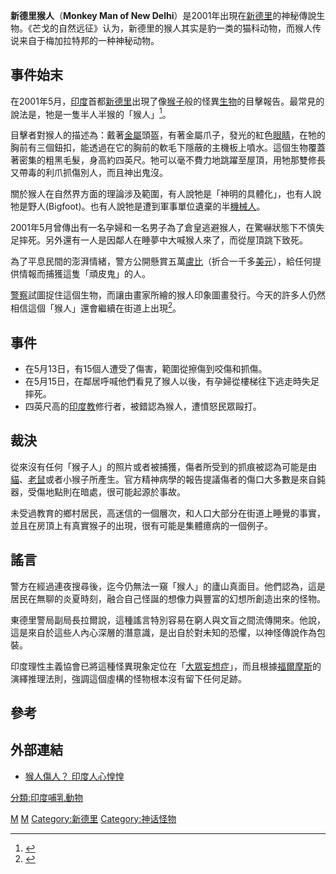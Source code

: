'''新德里猴人'''（'''Monkey Man of New Delhi'''）是2001年出現在[[新德里|新德里]]的神秘傳說生物。《芒戈的自然远征》认为，新德里的猴人其实是豹一类的猫科动物，而猴人传说来自于梅加拉特邦的一种神秘动物。

==事件始末==
在2001年5月，[[印度|印度]]首都[[新德里|新德里]]出現了像[[猴|猴子]]般的怪異[[生物|生物]]的目擊報告。最常見的說法是，牠是一隻半人半猴的「猴人」<ref>{{Cite book|title=百科系列 野人与怪兽|last=马云飞主编|first=|publisher=武汉：湖北科学技术出版社|year=2013.04|isbn=978-7-5352-4998-2|location=|pages=99-100}}</ref>。

目擊者對猴人的描述為：戴著[[金屬|金屬]]頭盔，有著金屬爪子，發光的紅色[[眼睛|眼睛]]，在牠的胸前有三個鈕扣，能透過在它的胸前的軟毛下隱蔽的主機板上噴水。這個生物覆蓋著密集的粗黑毛髮，身高約四英尺。牠可以毫不費力地跳躍至屋頂，用牠那雙修長又帶毒的利爪抓傷別人，而且神出鬼沒。

關於猴人在自然界方面的理論涉及範圍，有人說牠是「神明的具體化」，也有人說牠是野人(Bigfoot)。也有人說牠是遭到軍事單位遺棄的半[[机器人|機械人]]。

2001年5月曾傳出有一名孕婦和一名男子為了倉皇逃避猴人，在驚嚇狀態下不慎失足摔死。另外還有一人是因鄰人在睡夢中大喊猴人來了，而從屋頂跳下致死。

為了平息民間的澎湃情緒，警方公開懸賞五萬[[盧比|盧比]]（折合一千多[[美元|美元]]），給任何提供情報而捕獲這隻「頑皮鬼」的人。

[[警察|警察]]試圖捉住這個生物，而讓由畫家所繪的猴人印象圖畫發行。今天的許多人仍然相信這個「猴人」還會繼續在街道上出現<ref>{{Cite book|title=世界奇异档案记录 第三季|last=李也编著|first=|publisher=长春：吉林文史出版社|year=2015.07|isbn=978-7-5472-2759-6|location=|pages=99-101}}</ref>。

==事件==
*在5月13日，有15個人遭受了傷害，範圍從擦傷到咬傷和抓傷。 
*在5月15日，在鄰居呼喊他們看見了猴人以後，有孕婦從樓梯往下逃走時失足摔死。 
*四英尺高的[[印度教|印度教]]修行者，被錯認為猴人，遭憤怒民眾毆打。

==裁決==
從來沒有任何「猴子人」的照片或者被捕獲，傷者所受到的抓痕被認為可能是由[[貓|貓]]、[[老鼠|老鼠]]或者小猴子所產生。官方精神病學的報告提議傷者的傷口大多數是來自鈍器，受傷地點則在暗處，很可能起源於事故。

未受過教育的鄉村居民，高迷信的一個層次，和人口大部分在街道上睡覺的事實，並且在房頂上有真實猴子的出現，很有可能是集體癔病的一個例子。

==謠言==
警方在經過連夜搜尋後，迄今仍無法一窺「猴人」的廬山真面目。他們認為，這是居民在無聊的炎夏時刻，融合自己怪誕的想像力與豐富的幻想所創造出來的怪物。

東德里警局副局長拉爾說，這種謠言特別容易在窮人與文盲之間流傳開來。他說，這是來自於這些人內心深層的潛意識，是出自於對未知的恐懼，以神怪傳說作為包裝。

印度理性主義協會已將這種怪異現象定位在「[[大眾妄想症|大眾妄想症]]」，而且根據[[歇洛克·福尔摩斯|福爾摩斯]]的演繹推理法則，強調這個虛構的怪物根本沒有留下任何足跡。

==參考==
{{reflist}}

==外部連結==
*[http://www.libertytimes.com.tw/2001/new/may/20/today-int5.htm 猴人傷人？ 印度人心惶惶] {{Wayback|url=http://www.libertytimes.com.tw/2001/new/may/20/today-int5.htm |date=20110812031441 }}

[[Category:人型神秘生物|M]]
[[Category:神話傳說中的靈長目|M]]
[[Category:新德里|Category:新德里]]
[[Category:神话怪物|Category:神话怪物]]
[[分類:印度哺乳動物|分類:印度哺乳動物]]